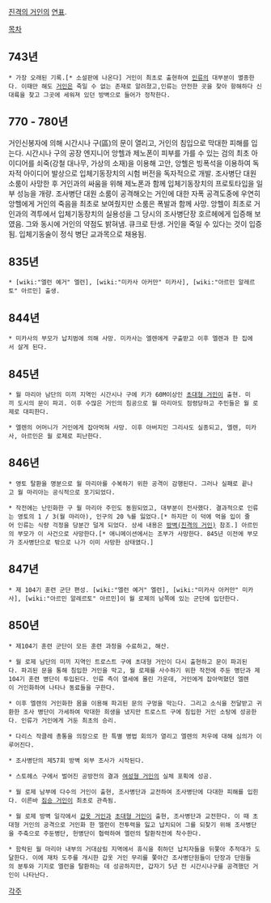 [[진격의 거인]]의 [[연표]].

[[목차]]

== 743년 ==
 * 가장 오래된 기록.[* 소설판에 나온다] 거인이 최초로 출현하여 [[인류]]의 대부분이 멸종한다. 이때만 해도 [[거인]]은 죽일 수 없는 존재로 알려졌고,인류는 안전한 곳을 찾아 항해하다 신대륙을 찾고 그곳에 세워져 있던 방벽으로 들어가 정착한다.

== 770 - 780년 ==
거인신봉자에 의해 시간시나 구(區)의 문이 열리고, 거인의 침입으로 막대한 피해를 입는다. 시간시나 구의 공장 엔지니어 앙헬과 제노폰이 피부를 가를 수 있는 검의 최초 아이디어를 쇠죽(강철 대나무, 가상의 소재)을 이용해 고안, 앙헬은 빙폭석을 이용하여 독자적 아이디어 발상으로 입체기동장치의 시험 버전을 독자적으로 개발. 조사병단 대원 소룸이 사망한 후 거인과의 싸움을 위해 제노폰과 함께 입체기동장치의 프로토타입을 일부 성능을 개량. 조사병단 대원 소룸이 공격해오는 거인에 대한 자폭 공격도중에 우연히 앙헬에게 거인의 죽음을 최초로 보여줬지만 소룸은 폭발과 함께 사망. 앙헬이 최초로 거인과의 격투에서 입체기동장치의 실용성을 그 당시의 조사병단장 호르헤에게 입증해 보였음. 그와 동시에 거인의 약점도 밝혀냄. 큐크로 탄생. 거인을 죽일 수 있다는 것이 입증됨. 입체기동술이 정식 병단 교과목으로 채용됨.

== 835년 ==
 * [wiki:"엘런 예거" 엘런], [wiki:"미카사 아커만" 미카사], [wiki:"아르민 알레르토" 아르민] 출생.

== 844년 ==
 * 미카사의 부모가 납치범에 의해 사망. 미카사는 엘렌에게 구출받고 이후 엘렌과 한 집에서 살게 된다.

== 845년 ==
 * 월 마리아 남단의 미끼 지역인 시간시나 구에 키가 60M이상인 [[초대형 거인]]이 출현. 미끼 도시의 문이 파괴. 이후 수많은 거인의 침공으로 월 마리아도 점령당하고 주민들은 월 로제로 대피한다.

 * 엘렌의 어머니가 거인에게 잡아먹혀 사망. 이후 아버지인 그리샤도 실종되고, 엘렌, 미카사, 아르민은 월 로제로 피난한다.

== 846년 ==
 * 영토 탈환을 명분으로 월 마리아를 수복하기 위한 공격이 감행된다. 그러나 실패로 끝나고 월 마리아는 공식적으로 포기되었다. 

 * 작전에는 난민화한 구 월 마리아 주민도 동원되었고, 대부분이 전사했다. 결과적으로 인류는 영토의 1 / 3(월 마리아), 인구의 20 %를 잃었다.[* 하지만 이 덕에 먹을 입이 줄어 인류는 식량 걱정을 당분간 덜게 되었다. 상세 내용은 [[방벽(진격의 거인)]] 참조.] 아르민의 부모가 이 사건으로 사망한다.[* 애니메이션에서는 조부가 사망한다. 845년 이전에 부모가 조사병단으로 밖으로 나가 이미 사망한 상태였다.]

== 847년 ==
 * 제 104기 훈련 군단 편성. [wiki:"엘런 예거" 엘런], [wiki:"미카사 아커만" 미카사], [wiki:"아르민 알레르토" 아르민]이 월​​ 로제의 남쪽에 있는 군단에 입단한다.

== 850년 ==
 * 제104기 훈련 군단이 모든 훈련 과정을 수료하고, 해산.

 * 월 로제 남단의 미끼 지역인 트로스트 구에 초대형 거인이 다시 출현하고 문이 파괴된다. 파괴된 문을 통해 침입한 거인을 막고, 월 로제를 사수하기 위한 작전에 주둔 병단과 제104기 훈련 병단이 투입된다. 인류 측이 열세에 몰린 가운데, 거인에게 잡아먹혔던 엘렌이 거인화하여 나타나 동료들을 구한다.

 * 이후 엘렌의 거인화한 몸을 이용해 파괴된 문의 구멍을 막는다. 그리고 소식을 전달받고 귀환한 조사 병단이 가세하여 막대한 희생을 냈지만 트로스트 구에 침입한 거인 소탕에 성공한다. 인류가 거인에게 거둔 최초의 승리.

 * 다리스 작클레 총통을 의장으로 한 특별 병법 회의가 열리고 엘렌의 처우에 대해 심의가 이루어진다.

 * 조사병단의 제57회 방벽 외부 조사가 시작된다.

 * 스토헤스 구에서 벌어진 공방전의 결과 [[여성형 거인]]의 실체 포획에 성공.

 * 월 로제 남부에 다수의 거인이 출현, 조사병단과 교전하여 조사병단에 다대한 피해를 입힌다. 이른바 [[짐승 거인]]이 최초로 관측됨.

 * 월 로제 방벽 일각에서 [[갑옷 거인]]과 [[초대형 거인]]이 출현, 조사병단과 교전한다. 이 때 초대형 거인의 공격으로 거인화 한 엘런이 전투력을 잃고 납치되어 그를 되찾기 위해 조사병단을 주축으로 주둔병단, 헌병단이 협력하여 엘런의 탈환작전에 착수한다. 

 * 함락된 월 마리아 내부의 거대삼림 지역에서 휴식을 취하던 납치자들을 뒤쫓아 추적대가 도달한다. 이에 재차 도주를 개시한 갑옷 거인 무리를 쫓아간 조사병단원들이 단장과 단원들의 분투와 기지로 엘런을 탈환하는 데 성공하지만, 갑자기 5년 전 시간시나구를 공격했던 거인이 나타난다.

[[각주]]
